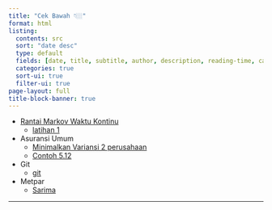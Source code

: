 ```yaml
---
title: "Cek Bawah 👇🏼"
format: html
listing:
  contents: src
  sort: "date desc"
  type: default
  fields: [date, title, subtitle, author, description, reading-time, category]
  categories: true
  sort-ui: true
  filter-ui: true
page-layout: full
title-block-banner: true
---
```


- [Rantai Markov Waktu Kontinu](src/modstok/rantai-markov-waktu-kontinu.qmd)
  - [latihan 1](src/modstok/latihan-ctmc-1.qmd)
  
- Asuransi Umum
    - [Minimalkan Variansi 2 perusahaan](src/asum/min-Var-2firm.qmd)
    - [Contoh 5.12](src/asum/Contoh-5.12.qmd)

- Git
  - [git](src/git/git.qmd)

- Metpar
  - [Sarima](src/metpar/sarima.qmd)

---